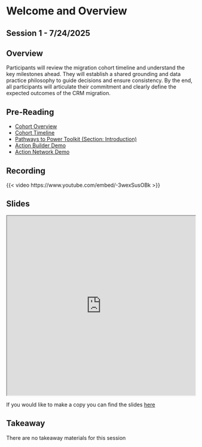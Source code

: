 # Welcome and Overview
## Session 1 - 7/24/2025 {.unnumbered .unlisted}

## Overview {.unnumbered}

Participants will review the migration cohort timeline and understand the key milestones ahead. They will establish a shared grounding and data practice philosophy to guide decisions and ensure consistency. By the end, all participants will articulate their commitment and clearly define the expected outcomes of the CRM migration.

## Pre-Reading {.unnumbered}

- [Cohort Overview](index.qmd)
- [Cohort Timeline](timeline.qmd)
- [Pathways to Power Toolkit (Section: Introduction)](https://waytowin.docsend.com/view/qvf4rmgqb5p42qme#){.external target="_blank"}
- [Action Builder Demo](https://www.youtube.com/watch?v=83YwGmP486c){.external target="_blank"}
- [Action Network Demo](https://www.youtube.com/watch?v=ALatfAjoYwA){.external target="_blank"}

## Recording {.unnumbered}

{{< video https://www.youtube.com/embed/-3wexSusOBk >}}

## Slides {.unnumbered}

<iframe src="https://docs.google.com/presentation/d/1vpw21T9KXEDe02PloMx5P_w5yA2JgCgM2pNTMSKM1hY/embed#slide=id.g317fdab4a59_0_26" width="100%" height="480" allow="autoplay">

</iframe>

If you would like to make a copy you can find the slides [here](https://docs.google.com/presentation/d/1vpw21T9KXEDe02PloMx5P_w5yA2JgCgM2pNTMSKM1hY){.external target="_blank"}

## Takeaway {.unnumbered}

There are no takeaway materials for this session